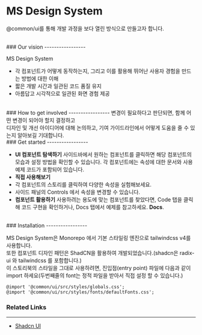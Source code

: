 
<Meta title="Docs Overview/Intro" />
<style>
  {`
    ol, ul, li {
      list-style: unset !important;
    }
  `}
</style>



# MS Design System

@common/ui를 통해 개발 과정을 보다 열린 방식으로 만들고자 합니다.<br />

<br />
### Our vision
-----------------

MS Design System

- 각 컴포넌트가 어떻게 동작하는지, 그리고 이를 활용해 뛰어난 사용자 경험을 만드는 방법에 대한 이해
- 짧은 개발 시간과 일관된 코드 품질 유지
- 아름답고 시각적으로 일관된 화면 경험 제공

<br />
### How to get involved
-----------------
변경이 필요하다고 판단되면, 함께 어떤 변경이 되어야 할지 결정하고<br />
디자인 및 개선 아이디어에 대해 논의하고, 기여 가이드라인에서 어떻게 도움을 줄 수 있는지 알아보길 기대합니다.

<br />
### Get started
-----------------

- **UI 컴포넌트 탐색하기** 사이드바에서 원하는 컴포넌트를 클릭하면 해당 컴포넌트의 모습과 설정 방법을 확인할 수 있습니다. 각 컴포넌트에는 속성에 대한 문서와 사용 예제 코드가 포함되어 있습니다.
- **직접 사용해보기**
- 각 컴포넌트의 스토리를 클릭하여 다양한 속성을 실험해보세요.
- 사이드 패널의 Controls 에서 속성을 변경할 수 있습니다.
- **컴포넌트 활용하기** 사용하려는 용도에 맞는 컴포넌트를 찾았다면, Code 탭을 클릭해 코드 구현을 확인하거나, Docs 탭에서 예제를 참고하세요. **Docs**.

<br />
### Installation
-----------------

MS Design System은 Monorepo 에서 기본 스타일링 엔진으로 tailwindcss v4를 사용합니다.<br />
또한 컴포넌트 디자인 패턴은 ShadCN을 활용하여 개발되었습니다.(shadcn은 radix-ui 와 tailwindcss 를 포함합니다.)<br />
이 스토리북의 스타일을 그대로 사용하려면, 진입점(entry point) 파일에 다음과 같이 import 하세요(두번째줄의 font는 정적 파일을 받아서 직접 설정 할 수 있습니다.)
```
@import '@common/ui/src/styles/globals.css';
@import '@common/ui/src/styles/fonts/defaultFonts.css';
```

### Related Links
-----------------
- [Shadcn UI](https://ui.shadcn.com/)